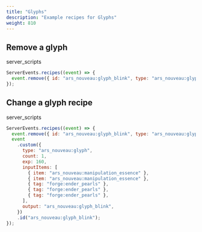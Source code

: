 ```yaml
---
title: "Glyphs"
description: "Example recipes for Glyphs"
weight: 810
---
```


## Remove a glyph

<span class="badge text-bg-dark server-scripts">server_scripts</span>

```js
ServerEvents.recipes((event) => {
  event.remove({ id: "ars_nouveau:glyph_blink", type: "ars_nouveau:glyph" });
});
```

## Change a glyph recipe

<span class="badge text-bg-dark server-scripts">server_scripts</span>

```js
ServerEvents.recipes((event) => {
  event.remove({ id: "ars_nouveau:glyph_blink", type: "ars_nouveau:glyph" });
  event
    .custom({
      type: "ars_nouveau:glyph",
      count: 1,
      exp: 160,
      inputItems: [
        { item: "ars_nouveau:manipulation_essence" },
        { item: "ars_nouveau:manipulation_essence" },
        { tag: "forge:ender_pearls" },
        { tag: "forge:ender_pearls" },
        { tag: "forge:ender_pearls" },
      ],
      output: "ars_nouveau:glyph_blink",
    })
    .id("ars_nouveau:glyph_blink");
});
```

